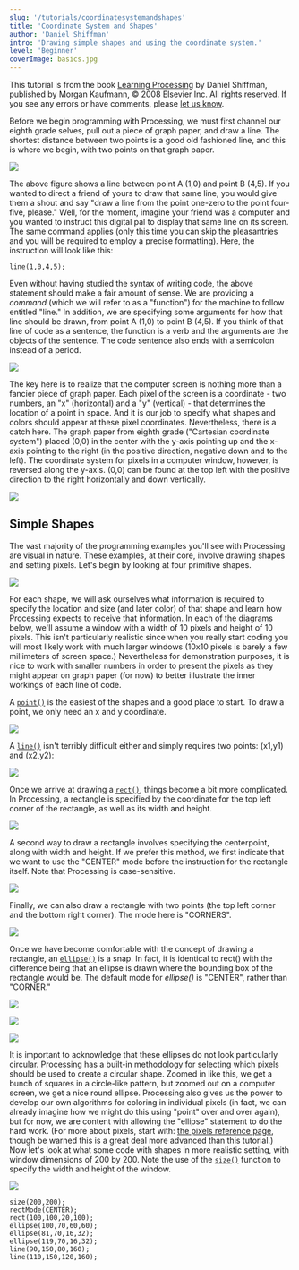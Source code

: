 ```yaml
---
slug: '/tutorials/coordinatesystemandshapes'
title: 'Coordinate System and Shapes'
author: 'Daniel Shiffman'
intro: 'Drawing simple shapes and using the coordinate system.'
level: 'Beginner'
coverImage: basics.jpg
---
```


<Note>

This tutorial is from the book [Learning
Processing](http://www.processing.org/learning/books/#shiffman) by Daniel
Shiffman, published by Morgan Kaufmann, &copy; 2008 Elsevier Inc. All rights
reserved. If you see any errors or have comments, please [let us
know](https://github.com/processing/processing-docs/issues?state=open).

</Note>

Before we begin programming with Processing, we must first channel our eighth grade selves, pull out a piece of graph paper, and draw a line. The shortest distance between two points is a good old fashioned line, and this is where we begin, with two points on that graph paper.

<FixedImage center width={645} height={244}>

![](./drawing-01.svg)

</FixedImage>

The above figure shows a line between point A (1,0) and point B (4,5). If you wanted to direct a friend of yours to draw that same line, you would give them a shout and say "draw a line from the point one-zero to the point four-five, please." Well, for the moment, imagine your friend was a computer and you wanted to instruct this digital pal to display that same line on its screen. The same command applies (only this time you can skip the pleasantries and you will be required to employ a precise formatting). Here, the instruction will look like this:

```
line(1,0,4,5);
```

Even without having studied the syntax of writing code, the above statement should make a fair amount of sense. We are providing a _command_ (which we will refer to as a "function") for the machine to follow entitled "line." In addition, we are specifying some arguments for how that line should be drawn, from point A (1,0) to point B (4,5). If you think of that line of code as a sentence, the function is a verb and the arguments are the objects of the sentence. The code sentence also ends with a semicolon instead of a period.

<FixedImage center width={645} height={85}>

![](./drawing-02.svg)

</FixedImage>

The key here is to realize that the computer screen is nothing more than a fancier piece of graph paper. Each pixel of the screen is a coordinate - two numbers, an "x" (horizontal) and a "y" (vertical) - that determines the location of a point in space. And it is our job to specify what shapes and colors should appear at these pixel coordinates.
Nevertheless, there is a catch here. The graph paper from eighth grade ("Cartesian coordinate system") placed (0,0) in the center with the y-axis pointing up and the x-axis pointing to the right (in the positive direction, negative down and to the left). The coordinate system for pixels in a computer window, however, is reversed along the y-axis. (0,0) can be found at the top left with the positive direction to the right horizontally and down vertically.

<FixedImage center width={645} height={244}>

![](./drawing-03.svg)

</FixedImage>

## Simple Shapes

The vast majority of the programming examples you'll see with Processing are visual
in nature. These examples, at their core, involve drawing shapes and setting pixels.
Let's begin by looking at four primitive shapes.

<FixedImage center width={645} height={244}>

![](./drawing-04.svg)

</FixedImage>

For each shape, we will ask ourselves what information is required to specify the location and size (and later color) of that shape and learn how Processing expects to receive that information. In each of the diagrams below, we'll assume a window with a width of 10 pixels and height of 10 pixels. This isn't particularly realistic since when you really start coding you will most likely work with much larger windows (10x10 pixels is barely a few millimeters of screen space.) Nevertheless for demonstration purposes, it is nice to work with smaller numbers in order to present the pixels as they might appear on graph paper (for now) to better illustrate the inner workings of each line of code.

A [`point()`](http://www.processing.org/reference/point_.html) is the easiest of the shapes and a good place to start. To draw a point, we only need an x and y coordinate.

<FixedImage center width={500} height={244}>

![](./drawing-05.svg)

</FixedImage>

A [`line()`](http://www.processing.org/reference/line_.html) isn't terribly difficult either and simply requires two points: (x1,y1) and (x2,y2):

<FixedImage center width={500} height={244}>

![](./drawing-06.svg)

</FixedImage>

Once we arrive at drawing a [`rect()`](http://www.processing.org/reference/rect_.html), things become a bit more complicated. In Processing, a rectangle is specified by the coordinate for the top left corner of the rectangle, as well as its width and height.

<FixedImage center width={595} height={244}>

![](./drawing-07.svg)

</FixedImage>

A second way to draw a rectangle involves specifying the centerpoint, along with width and height. If we prefer this method, we first indicate that we want to use the "CENTER" mode before the instruction for the rectangle itself. Note that Processing is case-sensitive.

<FixedImage center width={635} height={244}>

![](./drawing-08.svg)

</FixedImage>

Finally, we can also draw a rectangle with two points (the top left corner and the bottom right corner). The mode here is "CORNERS".

<FixedImage center width={625} height={244}>

![](./drawing-09.svg)

</FixedImage>

Once we have become comfortable with the concept of drawing a rectangle, an [`ellipse()`](http://www.processing.org/reference/ellipse_.html) is a snap. In fact, it is identical to rect() with the difference being that an ellipse is drawn where the bounding box of the rectangle would be. The default mode for _ellipse()_ is "CENTER", rather than "CORNER."

<FixedImage center width={620} height={244}>

![](./drawing-10.svg)

</FixedImage>

<FixedImage center width={645} height={244}>

![](./drawing-11.svg)

</FixedImage>

<FixedImage center width={645} height={244}>

![](./drawing-12.svg)

</FixedImage>

It is important to acknowledge that these ellipses do not look particularly circular. Processing has a built-in methodology for selecting which pixels should be used to create a circular shape. Zoomed in like this, we get a bunch of squares in a circle-like pattern, but zoomed out on a computer screen, we get a nice round ellipse. Processing also gives us the power to develop our own algorithms for coloring in individual pixels (in fact, we can already imagine how we might do this using
"point" over and over again), but for now, we are content with allowing the "ellipse" statement to do the hard work. (For more about pixels, start with: [the pixels reference page](http://processing.org/reference/pixels.html), though be warned this is a great deal more advanced than this tutorial.)
Now let's look at what some code with shapes in more realistic setting, with window dimensions of 200 by 200. Note the use of the [`size()`](http://www.processing.org/reference/size_.html) function to specify the width and height of the window.

<FixedImage width={200} marginLeft={0}>

![](./1.11.jpg)

</FixedImage>

```
size(200,200);
rectMode(CENTER);
rect(100,100,20,100);
ellipse(100,70,60,60);
ellipse(81,70,16,32);
ellipse(119,70,16,32);
line(90,150,80,160);
line(110,150,120,160);
```
